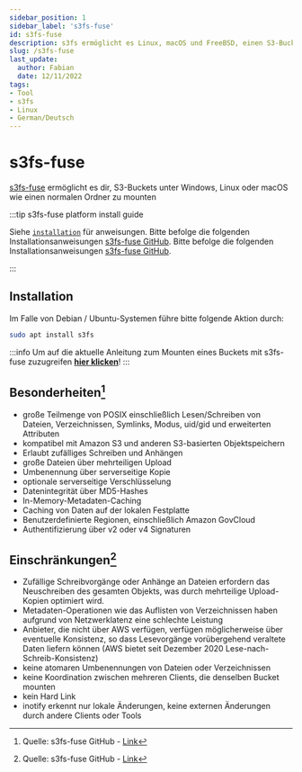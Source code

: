 ```yaml
---
sidebar_position: 1
sidebar_label: 's3fs-fuse'
id: s3fs-fuse
description: s3fs ermöglicht es Linux, macOS und FreeBSD, einen S3-Bucket über FUSE zu mounten. s3fs bewahrt das native Objektformat für Dateien und ermöglicht die Verwendung anderer Tools wie AWS CLI.
slug: /s3fs-fuse
last_update:
  author: Fabian
  date: 12/11/2022
tags:
- Tool
- s3fs
- Linux
- German/Deutsch
---
```


# s3fs-fuse

[s3fs-fuse](https://github.com/s3fs-fuse/s3fs-fuse) ermöglicht es dir, S3-Buckets unter Windows, Linux oder macOS wie einen normalen Ordner zu mounten 


:::tip s3fs-fuse platform install guide

<Tabs>
  <TabItem value="linux" label="Linux">Siehe <a href="#Installation"><code>installation</code></a> für anweisungen.</TabItem>
  <TabItem value="macos" label="MacOS">Bitte befolge die folgenden Installationsanweisungen <a href="https://github.com/s3fs-fuse/s3fs-fuse">s3fs-fuse GitHub</a>.</TabItem>
  <TabItem value="windows" label="Windows">Bitte befolge die folgenden Installationsanweisungen <a href="https://github.com/s3fs-fuse/s3fs-fuse">s3fs-fuse GitHub</a>.</TabItem>
</Tabs>

:::

## Installation
Im Falle von Debian / Ubuntu-Systemen führe bitte folgende Aktion durch:

```bash
sudo apt install s3fs
```

:::info
Um auf die aktuelle Anleitung zum Mounten eines Buckets mit s3fs-fuse zuzugreifen [**hier klicken**](./mount-s3-storage)!
:::

## Besonderheiten[^1]

* große Teilmenge von POSIX einschließlich Lesen/Schreiben von Dateien, Verzeichnissen, Symlinks, Modus, uid/gid und erweiterten Attributen
* kompatibel mit Amazon S3 und anderen S3-basierten Objektspeichern
* Erlaubt zufälliges Schreiben und Anhängen
* große Dateien über mehrteiligen Upload
* Umbenennung über serverseitige Kopie
* optionale serverseitige Verschlüsselung
* Datenintegrität über MD5-Hashes
* In-Memory-Metadaten-Caching
* Caching von Daten auf der lokalen Festplatte
* Benutzerdefinierte Regionen, einschließlich Amazon GovCloud
* Authentifizierung über v2 oder v4 Signaturen


## Einschränkungen[^1]

* Zufällige Schreibvorgänge oder Anhänge an Dateien erfordern das Neuschreiben des gesamten Objekts, was durch mehrteilige Upload-Kopien optimiert wird.
* Metadaten-Operationen wie das Auflisten von Verzeichnissen haben aufgrund von Netzwerklatenz eine schlechte Leistung
* Anbieter, die nicht über AWS verfügen, verfügen möglicherweise über eventuelle Konsistenz, so dass Lesevorgänge vorübergehend veraltete Daten liefern können (AWS bietet seit Dezember 2020 Lese-nach-Schreib-Konsistenz)
* keine atomaren Umbenennungen von Dateien oder Verzeichnissen
* keine Koordination zwischen mehreren Clients, die denselben Bucket mounten
* kein Hard Link
* inotify erkennt nur lokale Änderungen, keine externen Änderungen durch andere Clients oder Tools

[^1]: Quelle: s3fs-fuse GitHub - [Link](https://github.com/s3fs-fuse/s3fs-fuse#limitations)
